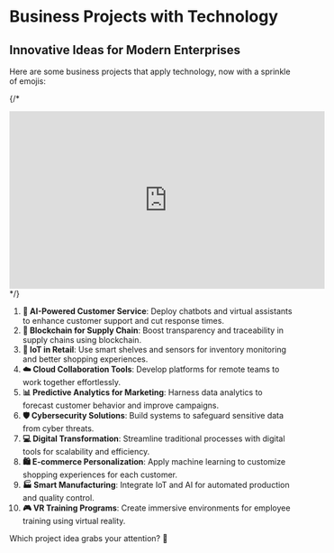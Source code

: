 
# Business Projects with Technology
## Innovative Ideas for Modern Enterprises
Here are some business projects that apply technology, now with a sprinkle of emojis:

{/* <ImageComponent imageUrl="https://motify221021-dev.s3.us-east-1.amazonaws.com/public/assets/month/images/bach-duong-t4.png" alt="Business Projects with Technology" />

<iframe 
  width="560" 
  height="315" 
  src="https://www.youtube.com/embed/fcypHZzS4a0" 
  title="YouTube video player" 
  frameborder="0" 
  allow="accelerometer; autoplay; clipboard-write; encrypted-media; gyroscope; picture-in-picture" 
  allowfullscreen>
</iframe> */}

1. **🤖 AI-Powered Customer Service**: Deploy chatbots and virtual assistants to enhance customer support and cut response times.
2. **🔗 Blockchain for Supply Chain**: Boost transparency and traceability in supply chains using blockchain.
3. **📡 IoT in Retail**: Use smart shelves and sensors for inventory monitoring and better shopping experiences.
4. **☁️ Cloud Collaboration Tools**: Develop platforms for remote teams to work together effortlessly.
5. **📊 Predictive Analytics for Marketing**: Harness data analytics to forecast customer behavior and improve campaigns.
6. **🛡️ Cybersecurity Solutions**: Build systems to safeguard sensitive data from cyber threats.
7. **💻 Digital Transformation**: Streamline traditional processes with digital tools for scalability and efficiency.
8. **🛍️ E-commerce Personalization**: Apply machine learning to customize shopping experiences for each customer.
9. **🏭 Smart Manufacturing**: Integrate IoT and AI for automated production and quality control.
10. **🎮 VR Training Programs**: Create immersive environments for employee training using virtual reality.

Which project idea grabs your attention? 🚀